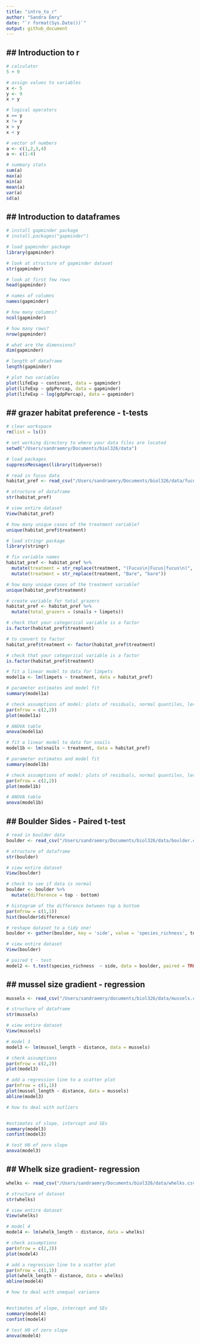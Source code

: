 ```yaml
---
title: "intro_to_r"
author: "Sandra Emry"
date: "`r format(Sys.Date())`" 
output: github_document
---
```


## Introduction to r
----------------------------------------------------------------------

```r

# calculator
5 + 9

# assign values to variables
x <- 5
y <- 9
x + y

# logical operators
x == y
x != y
x > y
x < y

# vector of numbers
a <- c(1,2,3,4)
a <- c(1:4)

# summary stats
sum(a)
max(a)
min(a)
mean(a)
var(a)
sd(a)

```

## Introduction to dataframes
----------------------------------------------------------------------

```r
# install gapminder package 
# install.packages("gapminder")

# load gapminder package
library(gapminder)

# look at structure of gapminder dataset
str(gapminder)

# look at first few rows
head(gapminder)

# names of columns
names(gapminder)

# how many columns?
ncol(gapminder)

# how many rows?
nrow(gapminder)

# what are the dimensions?
dim(gapminder)

# length of dataframe
length(gapminder)

# plot two variables
plot(lifeExp ~ continent, data = gapminder)
plot(lifeExp ~ gdpPercap, data = gapminder)
plot(lifeExp ~ log(gdpPercap), data = gapminder)

```

## grazer habitat preference - t-tests
----------------------------------------------------------------------
```r
# clear workspace
rm(list = ls())

# set working directory to where your data files are located
setwd("/Users/sandraemry/Documents/biol326/data")

# load packages
suppressMessages(library(tidyverse))

# read in fucus data
habitat_pref <- read_csv("/Users/sandraemry/Documents/biol326/data/fucus.csv")

# structure of dataframe
str(habitat_pref)

# view entire dataset
View(habitat_pref)

# how many unique cases of the treatment variable?
unique(habitat_pref$treatment)

# load stringr package
library(stringr)

# fix variable names
habitat_pref <- habitat_pref %>% 
  mutate(treatment = str_replace(treatment, "(Fucus\n|Fucus|fucus\n)", "fucus")) %>% 
  mutate(treatment = str_replace(treatment, "Bare", "bare"))

# how many unique cases of the treatment variable?
unique(habitat_pref$treatment)

# create variable for total grazers
habitat_pref <- habitat_pref %>% 
  mutate(total_grazers = (snails + limpets))

# check that your categorical variable is a factor
is.factor(habitat_pref$treatment)

# to convert to factor
habitat_pref$treatment <- factor(habitat_pref$treatment)

# check that your categorical variable is a factor
is.factor(habitat_pref$treatment)

# fit a linear model to data for limpets
model1a <- lm(limpets ~ treatment, data = habitat_pref)

# parameter estimates and model fit
summary(model1a)    

# check assumptions of model: plots of residuals, normal quantiles, leverage
par(mfrow = c(2,2))
plot(model1a)

# ANOVA table
anova(model1a)

# fit a linear model to data for snails
model1b <- lm(snails ~ treatment, data = habitat_pref)

# parameter estimates and model fit
summary(model1b)    

# check assumptions of model: plots of residuals, normal quantiles, leverage
par(mfrow = c(2,2))
plot(model1b)

# ANOVA table
anova(model1b)

```

## Boulder Sides - Paired t-test
----------------------------------------------------------------------
```r
# read in boulder data
boulder <- read_csv("/Users/sandraemry/Documents/biol326/data/boulder.csv")

# structure of dataframe
str(boulder)

# view entire dataset
View(boulder)

# check to see if data is normal
boulder <- boulder %>% 
  mutate(difference = top - bottom)

# histogram of the difference between top & bottom 
par(mfrow = c(1,1))
hist(boulder$difference)

# reshape dataset to a tidy one!
boulder <- gather(boulder, key = 'side', value = 'species_richness', top, bottom)

# view entire dataset
View(boulder)

# paired t - test
model2 <- t.test(species_richness  ~ side, data = boulder, paired = TRUE)

```

## mussel size gradient - regression 
----------------------------------------------------------------------
```r
mussels <- read_csv("/Users/sandraemry/documents/biol326/data/mussels.csv")

# structure of dataframe
str(mussels)

# view entire dataset
View(mussels)

# model 3
model3 <- lm(mussel_length ~ distance, data = mussels)

# check assumptions
par(mfrow = c(2,2))
plot(model3)

# add a regression line to a scatter plot
par(mfrow = c(1,1))
plot(mussel_length ~ distance, data = mussels)
abline(model3)

# how to deal with outliers 


#estimates of slope, intercept and SEs
summary(model3)
confint(model3)

# test H0 of zero slope 
anova(model3)

```

## Whelk size gradient- regression
----------------------------------------------------------------------
```r
whelks <- read_csv("/Users/sandraemry/Documents/biol326/data/whelks.csv")

# structure of dataset
str(whelks)

# view entire dataset
View(whelks)

# model 4
model4 <- lm(whelk_length ~ distance, data = whelks)

# check assumptions
par(mfrow = c(2,2))
plot(model4)

# add a regression line to a scatter plot
par(mfrow = c(1,1))
plot(whelk_length ~ distance, data = whelks)
abline(model4)

# how to deal with unequal variance 


#estimates of slope, intercept and SEs
summary(model4)
confint(model4)

# test H0 of zero slope 
anova(model4)
```


